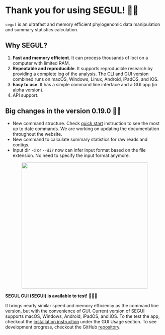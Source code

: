 # Thank you for using SEGUL! 🙏🏻

`segul` is an ultrafast and memory efficient phylogenomic data manipulation and summary statistics calculation.

## Why SEGUL?

1. **Fast and memory efficient**. It can process thousands of loci on a computer with limited RAM.
2. **Repeatable and reproducible**. It supports reproducible research by providing a complete log of the analysis. The CLI and GUI version combined runs on macOS, Windows, Linux, Android, iPadOS, and iOS.
3. **Easy to use**. It has a simple command line interface and a GUI app (in alpha version).
4. API support.

## Big changes in the version 0.19.0 💪🏼

- New command structure. Check [quick start](https://docs.page/hhandika/segul-docs/quick_start#cli-command-list) instruction to see the most up to date commands. We are working on updating the documentation throughout the website.
- New command to calculate summary statistics for raw reads and contigs.
- Input dir `-d` or `--dir` now can infer input format based on the file extension. No need to specify the input format anymore.

<div align="center">
  <img
    src="https://raw.githubusercontent.com/hhandika/segul-docs/main/assets/img/segui_mb.webp"
    width="400"
  />
</div>

**SEGUL GUI (SEGUI) is available to test!** 🎉🎉🎉

It brings nearly similar speed and memory efficiency as the command line version, but with the convenience of GUI. Current version of SEGUI supports macOS, Windows, Android, iPadOS, and iOS. To the test the app, checkout the [installation instruction](https://docs.page/hhandika/segul-docs/gui_install) under the GUI Usage section. To see development progress, checkout the GitHub [repository](https://github.com/hhandika/segui).
